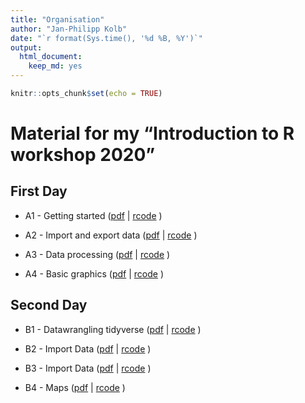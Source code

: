```yaml
---
title: "Organisation"
author: "Jan-Philipp Kolb"
date: "`r format(Sys.time(), '%d %B, %Y')`"
output: 
  html_document: 
    keep_md: yes
---
```


```r
knitr::opts_chunk$set(echo = TRUE)
```

<!--
# Introduction to R 2020
-->


# Material for my "Introduction to R workshop 2020" 

## First Day

- A1 - Getting started ([pdf](https://github.com/Japhilko/intror2020/blob/master/slides/A1_GettingStarted.pdf) | [rcode](https://github.com/Japhilko/intror2020/blob/master/code/A1_GettingStarted.R) )

- A2 - Import and export data ([pdf](https://github.com/Japhilko/intror2020/blob/master/slides/A2_DataImport.pdf) | [rcode](https://github.com/Japhilko/intror2020/blob/master/code/A2_DataImport.R) )

- A3 - Data processing ([pdf](https://github.com/Japhilko/intror2020/blob/master/slides/A3_DataProcessing.pdf) | [rcode](https://github.com/Japhilko/intror2020/blob/master/code/A3_DataProcessing.R) )

- A4 - Basic graphics ([pdf](https://github.com/Japhilko/intror2020/blob/master/slides/A4_basic_graphics.pdf) | [rcode](https://github.com/Japhilko/intror2020/blob/master/code/A4_basic_graphics.R) )

## Second Day

- B1 - Datawrangling tidyverse ([pdf](https://github.com/Japhilko/intror2020/blob/master/slides/B1_datawrangling_tidyverse.pdf) | [rcode](https://github.com/Japhilko/intror2020/blob/master/code/B1_datawrangling_tidyverse.R) )

- B2 - Import Data ([pdf](https://github.com/Japhilko/intror2020/blob/master/slides/B2_graphGGplot.pdf) | [rcode](https://github.com/Japhilko/intror2020/blob/master/code/B2_graphGGplot.R) )

- B3 - Import Data ([pdf](https://github.com/Japhilko/intror2020/blob/master/slides/B3_regression.pdf) | [rcode](https://github.com/Japhilko/intror2020/blob/master/code/B3_regression.R) )

- B4 - Maps ([pdf](https://github.com/Japhilko/intror2020/blob/master/slides/B4_maps.pdf) | [rcode](https://github.com/Japhilko/intror2020/blob/master/code/B4_maps.R) )